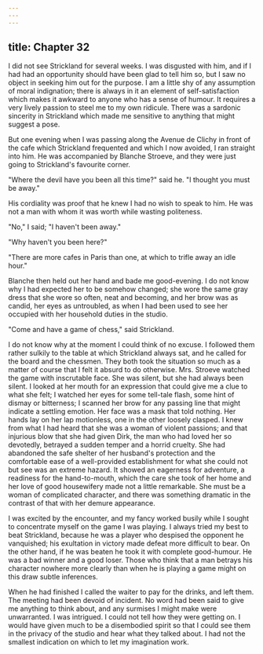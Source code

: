 ```yaml
---
---
---
```

title: Chapter 32
---

I did not see Strickland for several weeks. I was disgusted with him, and if I had had an opportunity should have been glad to tell him so, but I saw no object in seeking him out for the purpose. I am a little shy of any assumption of moral indignation; there is always in it an element of self-satisfaction which makes it awkward to anyone who has a sense of humour. It requires a very lively passion to steel me to my own ridicule. There was a sardonic sincerity in Strickland which made me sensitive to anything that might suggest a pose.

But one evening when I was passing along the Avenue de Clichy in front of the cafe which Strickland frequented and which I now avoided, I ran straight into him. He was accompanied by Blanche Stroeve, and they were just going to Strickland's favourite corner.

"Where the devil have you been all this time?" said he. "I thought you must be away."

His cordiality was proof that he knew I had no wish to speak to him. He was not a man with whom it was worth while wasting politeness.

"No," I said; "I haven't been away."

"Why haven't you been here?"

"There are more cafes in Paris than one, at which to trifle away an idle hour."

Blanche then held out her hand and bade me good-evening. I do not know why I had expected her to be somehow changed; she wore the same gray dress that she wore so often, neat and becoming, and her brow was as candid, her eyes as untroubled, as when I had been used to see her occupied with her household duties in the studio.

"Come and have a game of chess," said Strickland.

I do not know why at the moment I could think of no excuse. I followed them rather sulkily to the table at which Strickland always sat, and he called for the board and the chessmen. They both took the situation so much as a matter of course that I felt it absurd to do otherwise. Mrs. Stroeve watched the game with inscrutable face. She was silent, but she had always been silent. I looked at her mouth for an expression that could give me a clue to what she felt; I watched her eyes for some tell-tale flash, some hint of dismay or bitterness; I scanned her brow for any passing line that might indicate a settling emotion. Her face was a mask that told nothing. Her hands lay on her lap motionless, one in the other loosely clasped. I knew from what I had heard that she was a woman of violent passions; and that injurious blow that she had given Dirk, the man who had loved her so devotedly, betrayed a sudden temper and a horrid cruelty. She had abandoned the safe shelter of her husband's protection and the comfortable ease of a well-provided establishment for what she could not but see was an extreme hazard. It showed an eagerness for adventure, a readiness for the hand-to-mouth, which the care she took of her home and her love of good housewifery made not a little remarkable. She must be a woman of complicated character, and there was something dramatic in the contrast of that with her demure appearance.

I was excited by the encounter, and my fancy worked busily while I sought to concentrate myself on the game I was playing. I always tried my best to beat Strickland, because he was a player who despised the opponent he vanquished; his exultation in victory made defeat more difficult to bear. On the other hand, if he was beaten he took it with complete good-humour. He was a bad winner and a good loser. Those who think that a man betrays his character nowhere more clearly than when he is playing a game might on this draw subtle inferences.

When he had finished I called the waiter to pay for the drinks, and left them. The meeting had been devoid of incident. No word had been said to give me anything to think about, and any surmises I might make were unwarranted. I was intrigued. I could not tell how they were getting on. I would have given much to be a disembodied spirit so that I could see them in the privacy of the studio and hear what they talked about. I had not the smallest indication on which to let my imagination work.